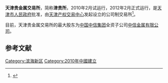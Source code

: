 '''天津贵金属交易所'''，简称'''津贵所'''，2010年2月试运行，2012年2月正式运行，是[[天津市人民政府|天津市人民政府]]批准，由[[天津产权交易中心|天津产权交易中心]]发起设立的公司制交易所<ref>{{cite web|title=天津贵金属交易所简介|url=http://www.tjpme.com/channel.html?id=125|website=天津贵金属交易所网站|accessdate=2016-08-09|archive-date=2016-04-12|archive-url=https://web.archive.org/web/20160412183441/http://www.tjpme.com/channel.html?id=125|dead-url=no}}</ref>。

目前，天津贵金属交易所的最大股东为[[中国中信集团|中国中信集团]]全资子公司[[中信金属有限公司|中信金属有限公司]]。

==参考文献==
{{reflist}}

{{天津金融机构}}
[[Category:滨海新区|Category:滨海新区]]
[[Category:2010年中國建立|Category:2010年中國建立]]